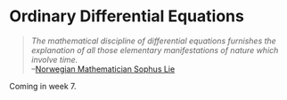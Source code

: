 # Ordinary Differential Equations {#sec-ode}

> *The mathematical discipline of differential equations furnishes the explanation of all those elementary manifestations of nature which involve time.*\
> --[Norwegian Mathematician Sophus Lie](https://en.wikipedia.org/wiki/Sophus_Lie)

Coming in week 7.